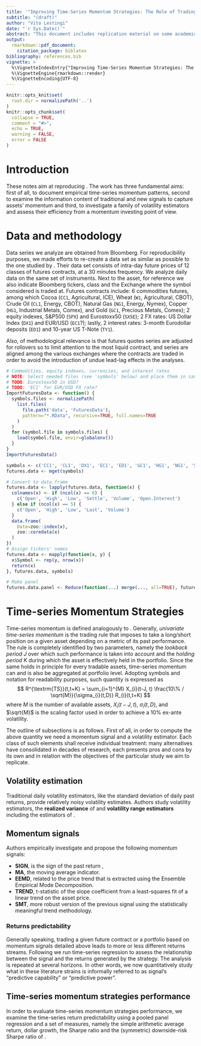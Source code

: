 ```yaml
---
title: '"Improving Time-Series Momentum Strategies: The Role of Trading Signals and Volatility Estimators"'
subtitle: "(draft)"
author: "Vito Lestingi"
date: "`r Sys.Date()`"
abstract: "This document includes replication material on some academic and practitioners' literature instrumental for our RGSoC 2020 project. The document itself is meant to be completely reproducible."
output:
  rmarkdown::pdf_document:
    citation_package: biblatex
bibliography: references.bib
vignette: >
  %\VignetteIndexEntry{"Improving Time-Series Momentum Strategies: The Role of Trading Signals and Volatility Estimators"}
  %\VignetteEngine{rmarkdown::render}
  %\VignetteEncoding{UTF-8}
---
```

  
```r
knitr::opts_knit$set(
  root.dir = normalizePath('..')
)
knitr::opts_chunk$set(
  collapse = TRUE,
  comment = "#>",
  echo = TRUE,
  warning = FALSE,
  error = FALSE
)
```

# Introduction
These notes aim at reproducing \textcite{baltas-kosowski-2012}. The work has three fundamental aims:
first of all, to document empirical time-series momentum patterns, second to examine the information content of traditional and new signals to capture assets' momentum and third, to investigate a family of volatility estimators and assess their efficiency from a momentum investing point of view.

# Data and methodology
Data series we analyze are obtained from Bloomberg. For reproducibility purposes, we made efforts to re-create a data set as similar as possible to the one studied by \textcite{baltas-kosowski-2012}. Their data set consists of intra-day future prices of 12 classes of futures contracts, at a 30 minutes frequency. We analyze daily data on the same set of instruments. Next to the asset, for reference we also indicate Bloomberg tickers, class and the Exchange where the symbol considered is traded at. Futures contracts include: 6 commodities futures, among which Cocoa (`CC1`, Agricultural, ICE), Wheat (`W1`, Agricultural, CBOT), Crude Oil (`CL1`, Energy, CBOT), Natural Gas (`NG1`, Energy, Nymex), Copper (`HG1`, Industrial Metals, Comex), and Gold (`GC1`, Precious Metals, Comex); 2 equity indexes, S&P500 (`SPX`) and Eurostoxx50 (`SX5E`); 2 FX rates: US Dollar Index (`DX1`) and EUR/USD (`EC1`?); lastly, 2 interest rates: 3-month Eurodollar deposits (`ED1`) and 10-year US T-Note (`TY1`). 

Also, of methodological relevance is that futures quotes series are adjusted for rollovers so to limit attention to the most liquid contract, and series are aligned among the various exchanges where the contracts are traded in order to avoid the introduction of undue lead-lag effects in the analyses.

```r
# Commodities, equity indexes, currencies, and interest rates
# NOTE: Select needed files (see 'symbols' below) and place them in sandbox/data/FuturesData 
# TODO: Eurostoxx50 in USD?
# TODO: 'EC1' for EUR/USD FX rate?
ImportFuturesData <- function() {
  symbols.files <- normalizePath(
    list.files(
      file.path('data', 'FuturesData'), 
      pattern="*.RData", recursive=TRUE, full.names=TRUE
    )
  )
  for (symbol.file in symbols.files) {
    load(symbol.file, envir=globalenv())
  }
}
ImportFuturesData()
```

```r
symbols <- c('CC1', 'CL1', 'DX1', 'EC1', 'ED1', 'GC1', 'HG1', 'NG1', 'SPX', 'SX5E', 'TY1', 'W 1')
futures.data <- mget(symbols)

# Convert to data.frame
futures.data <- lapply(futures.data, function(x) {
  colnames(x) <- if (ncol(x) == 6) {
    c('Open', 'High', 'Low', 'Settle', 'Volume', 'Open.Interest')
  } else if (ncol(x) == 5) {
    c('Open', 'High', 'Low', 'Last', 'Volume')
  }
  data.frame(
    Date=zoo::index(x), 
    zoo::coredata(x)
  )
})
# Assign tickers' names
futures.data <- mapply(function(x, y) {
  x$Symbol <- rep(y, nrow(x))
  return(x)
}, futures.data, symbols)

# Make panel 
futures.data.panel <- Reduce(function(...) merge(..., all=TRUE), futures.data)
```

# Time-series Momentum Strategies
Time-series momentum is defined analogously to \textcite{moskowitz-ooi-pedersen-2012}. Generally, *univariate time-series momentum* is the trading rule that imposes to take a long/short position on a given asset depending on a metric of its past performance. The rule is completely identified by two parameters, namely the *lookback period* $J$ over which such performance is taken into account and the *holding period* $K$ during which the asset is effectively held in the portfolio. Since the same holds in principle for every tradable assets, time-series momentum can and is also be aggregated at portfolio level. Adopting \textcite{baltas-kosowski-2012} symbols and notation for readability purposes, such quantity is expressed as
$$
R^{\textrm{TS}}(t,t+K) = \sum_{i=1}^{M} X_{i}(t-J, t) \frac{10\% / \sqrt{M}}{\sigma_{i}(t,D)} R_{i}(t,t+K)
$$
where $M$ is the number of available assets, $X_{i}(t-J, t)$, $\sigma_{i}(t,D)$, and $\sqrt{M}$ is the scaling factor used in order to achieve a 10% ex-ante volatility.

The outline of subsections is as follows. First of all, in order to compute the above quantity we need a momentum signal and a volatility estimator. Each class of such elements shall receive individual treatment: many alternatives have consolidated in decades of research, each presents pros and cons by its own and in relation with the objectives of the particular study we aim to replicate.

## Volatility estimation
Traditional daily volatility estimators, like the standard deviation of daily past returns, provide relatively noisy volatility estimates. Authors study volatility estimators, the **realized variance** of \textcite{andersen-bollerslev-1998} and **volatility range estimators** including the estimators of \textcites{parkinson-1980, garman-klass-1980, rogers-satchell-1991, yang-zhang-2000}.

## Momentum signals
Authors empirically investigate and propose the following momentum signals: 

* **SIGN**, is the sign of the past return \textcite{moskowitz-ooi-pedersen-2012}, 
* **MA**, the moving average indicator.
* **EEMD**, related to the price trend that is extracted using the Ensemble Empirical Mode Decomposition.
* **TREND**, t-statistic of the slope coefficient from a least-squares fit of a linear trend on the asset price.
* **SMT**, more robust version of the previous signal using the statistically meaningful trend methodology.

### Returns predictability
Generally speaking, trading a given future contract or a portfolio based on momentum signals detailed above leads to more or less different returns streams. 
Following \textcite{baltas-kosowski-2012} we run time-series regression to assess the relationship between the signal and the returns generated by the strategy. The analysis is repeated at several horizons. In other words, we now quantitatively study what in these literature strains is informally referred to as signal's "predictive capability" or "predictive power".

## Time-series momentum strategies performance
In order to evaluate time-series momentum strategies performance, we examine the time-series return predictability using a pooled panel regression and a set of measures, namely the simple arithmetic average return, dollar growth, the Sharpe ratio and the (symmetric) downside-risk Sharpe ratio of \textcite{ziemba-2005}.
